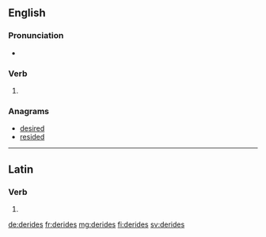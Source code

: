 ==English==

===Pronunciation===
* {{rhymes|aɪdz|lang=en}}

===Verb===
{{head|en|verb form}}

# {{en-third-person singular of|deride}}

===Anagrams===
* [[desired#English|desired]]
* [[resided#English|resided]]

----

==Latin==

===Verb===
{{la-verb-form|dērīdēs}}

# {{inflection of|dērīdeō||2|s|pres|actv|indc|lang=la}}

[[de:derides]]
[[fr:derides]]
[[mg:derides]]
[[fi:derides]]
[[sv:derides]]